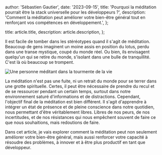 
  author: 'Sébastien Gautier',
  date: '2023-09-15',
  title: 'Pourquoi la méditation pourrait être la stack universelle pour les développeurs ?',
  description:
    'Comment la méditation peut améliorer votre bien-être général tout en renforçant vos compétences en développement.',
};

  title: article.title,
  description: article.description,
};



Il est facile de tomber dans les stéréotypes quand il s'agit de méditation. Beaucoup de gens imaginent un moine assis en position du lotus, perdu dans une transe mystique, coupé du monde réel. Ou bien, ils envisagent quelqu'un qui se retire du monde, s'isolant dans une bulle de tranquillité. C'est là où beaucoup se trompent.

<Image src={meditationImage} alt="Une personne méditant dans la tourmente de la vie" />

La méditation n'est pas une fuite, ni un retrait du monde pour se terrer dans une grotte spirituelle. Certes, il peut être nécessaire de prendre du recul et de se ressourcer pendant un certain temps, surtout dans notre environnement saturé d'informations et de distractions. Cependant, l'objectif final de la méditation est bien différent. Il s'agit d'apprendre à intégrer un état de présence et de pleine conscience dans notre quotidien, nous permettant d'être véritablement libres. Libres de nos peurs, de nos incertitudes, et de nos résistances qui nous empêchent souvent de faire ce que nous souhaitions, mais redoutions de faire.

Dans cet article, je vais explorer comment la méditation peut non seulement améliorer votre bien-être général, mais aussi renforcer votre capacité à résoudre des problèmes, à innover et à être plus productif en tant que développeur.
